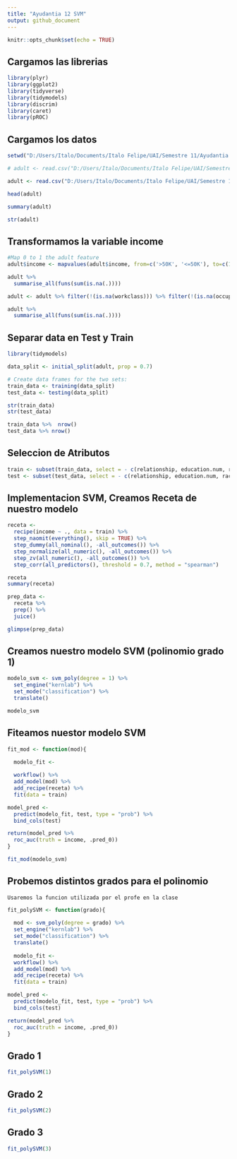 ```yaml
---
title: "Ayudantia 12 SVM"
output: github_document
---
```


```r
knitr::opts_chunk$set(echo = TRUE)
```

## Cargamos las librerias

```r
library(plyr)
library(ggplot2)
library(tidyverse)
library(tidymodels)
library(discrim)
library(caret)
library(pROC)
```

## Cargamos los datos

```r
setwd("D:/Users/Italo/Documents/Italo Felipe/UAI/Semestre 11/Ayudantia Mineria de Datos/material ayudantia/DataSets")

# adult <- read.csv("D:/Users/Italo/Documents/Italo Felipe/UAI/Semestre 11/Ayudantia Mineria de Datos/material ayudantia/DataSets/adult.csv")

adult <- read.csv("D:/Users/Italo/Documents/Italo Felipe/UAI/Semestre 11/Ayudantia Mineria de Datos/material ayudantia/DataSets/adult.csv", na.strings = c("","NA"," ","?"))
```

```r
head(adult)

summary(adult)
```

```r
str(adult)
```

## Transformamos la variable income

```r
#Map 0 to 1 the adult feature
adult$income <- mapvalues(adult$income, from=c('>50K', '<=50K'), to=c(1,0))
```

```r
adult %>% 
  summarise_all(funs(sum(is.na(.))))

adult <- adult %>% filter(!(is.na(workclass))) %>% filter(!(is.na(occupation))) %>% filter(!(is.na(native.country)))

adult %>% 
  summarise_all(funs(sum(is.na(.))))
```

## Separar data en Test y Train

```r
library(tidymodels)

data_split <- initial_split(adult, prop = 0.7)

# Create data frames for the two sets:
train_data <- training(data_split) 
test_data <- testing(data_split)

str(train_data)
str(test_data)

train_data %>%  nrow()
test_data %>% nrow()
```

## Seleccion de Atributos

```r
train <- subset(train_data, select = - c(relationship, education.num, race, native.country, capital.loss, fnlwgt, hours.per.week, workclass))
test <- subset(test_data, select = - c(relationship, education.num, race, native.country, capital.loss, fnlwgt, hours.per.week, workclass))
```

## Implementacion SVM, Creamos Receta de nuestro modelo

```r
receta <- 
  recipe(income ~ ., data = train) %>% 
  step_naomit(everything(), skip = TRUE) %>% 
  step_dummy(all_nominal(), -all_outcomes()) %>% 
  step_normalize(all_numeric(), -all_outcomes()) %>% 
  step_zv(all_numeric(), -all_outcomes()) %>% 
  step_corr(all_predictors(), threshold = 0.7, method = "spearman")

receta
summary(receta)

prep_data <-
  receta %>% 
  prep() %>% 
  juice()

glimpse(prep_data)

``` 

## Creamos nuestro modelo SVM (polinomio grado 1)

```r
modelo_svm <- svm_poly(degree = 1) %>% 
  set_engine("kernlab") %>% 
  set_mode("classification") %>% 
  translate()

modelo_svm
```

## Fiteamos nuestor modelo SVM

```r
fit_mod <- function(mod){
  
  modelo_fit <- 

  workflow() %>% 
  add_model(mod) %>% 
  add_recipe(receta) %>% 
  fit(data = train)

model_pred <- 
  predict(modelo_fit, test, type = "prob") %>% 
  bind_cols(test) 

return(model_pred %>% 
  roc_auc(truth = income, .pred_0))
}

fit_mod(modelo_svm)
```


## Probemos distintos grados para el polinomio
    Usaremos la funcion utilizada por el profe en la clase

```r
fit_polySVM <- function(grado){
  
  mod <- svm_poly(degree = grado) %>% 
  set_engine("kernlab") %>% 
  set_mode("classification") %>% 
  translate()
  
  modelo_fit <- 
  workflow() %>% 
  add_model(mod) %>% 
  add_recipe(receta) %>% 
  fit(data = train)

model_pred <- 
  predict(modelo_fit, test, type = "prob") %>% 
  bind_cols(test) 

return(model_pred %>% 
  roc_auc(truth = income, .pred_0))
}
```

## Grado 1

```r
fit_polySVM(1)
```

## Grado 2

```r
fit_polySVM(2)
```

## Grado 3 

```r
fit_polySVM(3)
```

